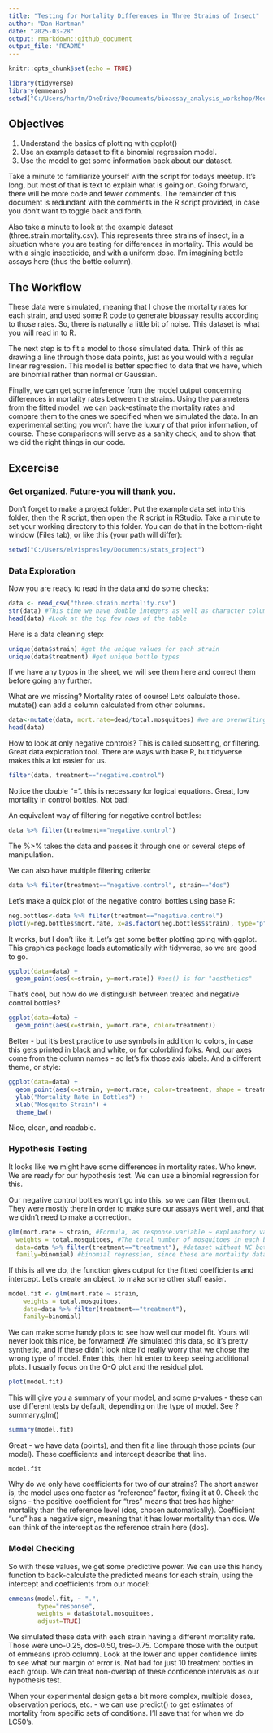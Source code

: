 ```yaml
---
title: "Testing for Mortality Differences in Three Strains of Insect"
author: "Dan Hartman"
date: "2025-03-28"
output: rmarkdown::github_document
output_file: "README"
---
```


```r
knitr::opts_chunk$set(echo = TRUE)
```
```r
library(tidyverse)
library(emmeans)
setwd("C:/Users/hartm/OneDrive/Documents/bioassay_analysis_workshop/Meeting_2")
```

## Objectives
1.  Understand the basics of plotting with ggplot()
2.  Use an example dataset to fit a binomial regression model.
3.  Use the model to get some information back about our dataset.

Take a minute to familiarize yourself with the script for todays meetup. It's
long, but most of that is text to explain what is going on. Going forward,
there will be more code and fewer comments. The remainder of this  document is
redundant with the comments in the R script provided, in case you don't want to
toggle back and forth.

Also take a minute to look at the example dataset (three.strain.mortality.csv).
This represents three strains of insect, in a situation where you are testing
for differences in mortality. This would be with a single insecticide, and with
a uniform dose. I'm imagining bottle assays here (thus the bottle column).

## The Workflow
These data were simulated, meaning that I chose the mortality rates for each
strain, and used some R code to generate bioassay results according to those
rates. So, there is naturally a little bit of noise. This dataset is what you
will read in to R.

The next step is to fit a model to those simulated data. Think of this as
drawing a line through those data points, just as you would with a regular
linear regression. This model is better specified to data that we have,
which are binomial rather than normal or Gaussian.

Finally, we can get some inference from the model output concerning differences
in mortality rates between the strains. Using the parameters from the fitted
model, we can back-estimate the mortality rates and compare them to the ones
we specified when we simulated the data. In an experimental setting you won't
have the luxury of that prior information, of course. These comparisons will
serve as a sanity check, and to show that we did the right things in our code.

## Excercise

### Get organized.  Future-you will thank you.
Don't forget to make a project folder. Put the example data set into this
folder, then the R script, then open the R script in RStudio. Take a minute to
set your working directory to this folder. You can do that in the bottom-right
window (Files tab), or like this (your path will differ):

```r
setwd("C:/Users/elvispresley/Documents/stats_project")
```

### Data Exploration
Now you are ready to read in the data and do some checks:
```r
data <- read_csv("three.strain.mortality.csv")
str(data) #This time we have double integers as well as character columns
head(data) #Look at the top few rows of the table
```

Here is a data cleaning step:
```r
unique(data$strain) #get the unique values for each strain
unique(data$treatment) #get unique bottle types
```
If we have any typos in the sheet, we will see them here and correct them before
going any further.

What are we missing?  Mortality rates of course!  Lets calculate those. mutate()
can add a column calculated from other columns.
```r
data<-mutate(data, mort.rate=dead/total.mosquitoes) #we are overwriting "data"
head(data)
```


How to look at only negative controls? This is called subsetting, or filtering.
Great data exploration tool. There are ways with base R, but tidyverse makes
this a lot easier for us.
```r
filter(data, treatment=="negative.control")
```

Notice the double "=".  this is necessary for logical equations. Great, low
mortality in control bottles.  Not bad!

An equivalent way of filtering for negative control bottles:
```r
data %>% filter(treatment=="negative.control")
```
The %>% takes the data and passes it through one or several steps of manipulation.

We can also have multiple filtering criteria:
```r
data %>% filter(treatment=="negative.control", strain=="dos")
```

Let's make a quick plot of the negative control bottles using base R:
```r
neg.bottles<-data %>% filter(treatment=="negative.control")
plot(y=neg.bottles$mort.rate, x=as.factor(neg.bottles$strain), type="p")
```

It works, but I don't like it.  Let's get some better plotting going with ggplot.
This graphics package loads automatically with tidyverse, so we are good to go.
```r
ggplot(data=data) +
  geom_point(aes(x=strain, y=mort.rate)) #aes() is for "aesthetics"
```

That's cool, but how do we distinguish between treated and negative control bottles?
```r
ggplot(data=data) +
  geom_point(aes(x=strain, y=mort.rate, color=treatment))
```

Better - but it's best practice to use symbols in addition to colors, in case this
gets printed in black and white, or for colorblind folks. And, our axes come from
the column names - so let's fix those axis labels. And a different theme, or style:

```r
ggplot(data=data) +
  geom_point(aes(x=strain, y=mort.rate, color=treatment, shape = treatment)) +
  ylab("Mortality Rate in Bottles") +
  xlab("Mosquito Strain") +
  theme_bw()
```

Nice, clean, and readable.

### Hypothesis Testing
It looks like we might have some differences in mortality rates. Who knew.
We are ready for our hypothesis test. We can use a binomial regression for this.

Our negative control bottles won't go into this, so we can filter them out. They
were mostly there in order to make sure our assays went well, and that we didn't
need to make a correction.

```r
glm(mort.rate ~ strain, #Formula, as response.variable ~ explanatory variable.
  weights = total.mosquitoes, #The total number of mosquitoes in each bottle
  data=data %>% filter(treatment=="treatment"), #dataset without NC bottles
  family=binomial) #binomial regression, since these are mortality data.
```

If this is all we do, the function gives output for the fitted coefficients and intercept. Let's create an object, to make some other stuff easier.
```r
model.fit <- glm(mort.rate ~ strain,
    weights = total.mosquitoes,
    data=data %>% filter(treatment=="treatment"),
    family=binomial)
```

We can make some handy plots to see how well our model fit.  Yours will never look
this nice, be forwarned!  We simulated this data, so it's pretty synthetic, and if
these didn't look nice I'd really worry that we chose the wrong type of model.
Enter this, then hit enter to keep seeing additional plots. I usually focus on the Q-Q plot and the residual plot.
```r
plot(model.fit)
```

This will give you a summary of your model, and some p-values - these can use
different tests by default, depending on the type of model. See ?summary.glm()
```r
summary(model.fit)
```

Great - we have data (points), and then fit a line through those points (our model).
These coefficients and intercept describe that line.
```r
model.fit
```
Why do we only have coefficients for two of our strains? The short answer is,
the model uses one factor as "reference" factor, fixing it at 0. Check the signs -
the positive coefficient for "tres" means that tres has higher mortality than the reference level (dos, chosen automatically). Coefficient "uno" has a negative sign, meaning that it has lower mortality than dos.  We can think of the intercept as the reference strain here (dos).

### Model Checking
So with these values, we get some predictive power. We can use this handy function
to back-calculate the predicted means for each strain, using the intercept and coefficients from our model:
```r
emmeans(model.fit, ~ ".",
        type="response",
        weights = data$total.mosquitoes,
        adjust=TRUE)
```

We simulated these data with each strain having a different mortality rate.
Those were uno-0.25, dos-0.50, tres-0.75.  Compare those with the output of emmeans
(prob column).  Look at the lower and upper confidence limits to see what our
margin of error is. Not bad for just 10 treatment bottles in each group. We can treat non-overlap of these confidence intervals as our hypothesis test.

When your experimental design gets a bit more complex, multiple doses, observation
periods, etc. - we can use predict() to get estimates of mortality from specific
sets of conditions. I'll save that for when we do LC50's.